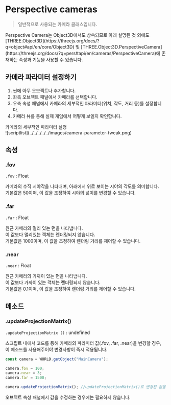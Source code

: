 
# Perspective cameras

> 일반적으로 사용되는 카메라 클래스입니다.

<Callout type="info">
    Perspective Camera는 Object3D에서도 상속되므로 아래 설명된 것 외에도 [THREE.Object3D](https://threejs.org/docs/?q=object#api/en/core/Object3D) 및 [THREE.Object3D.PerspectiveCamera](https://threejs.org/docs/?q=pers#api/en/cameras/PerspectiveCamera)에 존재하는 속성과 기능을 사용할 수 있습니다.
</Callout>

## 카메라 파라미터 설정하기

1. 씬에 아무 오브젝트나 추가합니다.  
2. 좌측 오브젝트 패널에서 카메라를 선택합니다.  
3. 우측 속성 패널에서 카메라의 세부적인 파라미터(위치, 각도, 거리 등)를 설정합니다.  
4. 카메라 뷰를 통해 실제 게임에서 어떻게 보일지 확인합니다.  

<Callout type="info">
    카메라의 세부적인 파라미터 설정    
    <br/>
    ![scriptlist](../../../../../images/camera-parameter-tweak.png)
</Callout>

## 속성

### .fov

`.fov` : Float

카메라의 수직 시야각을 나타내며, 아래에서 위로 보이는 시야의 각도를 의미합니다.  
기본값은 50이며, 이 값을 조정하여 시야의 넓이를 변경할 수 있습니다.

### .far

`.far` : Float

원근 카메라의 멀리 있는 면을 나타냅니다.  
이 값보다 멀리있는 객체는 렌더링되지 않습니다.  
기본값은 1000이며, 이 값을 조정하여 렌더링 거리를 제어할 수 있습니다.

### .near

`.near` : Float

원근 카메라의 가까이 있는 면을 나타냅니다.  
이 값보다 가까이 있는 객체는 렌더링되지 않습니다.  
기본값은 0.1이며, 이 값을 조정하여 렌더링 거리를 제어할 수 있습니다.

## 메소드

### .updateProjectionMatrix()

`.updateProjectionMatrix ()` : undefined

스크립트 내에서 코드를 통해 카메라의 파라미터 값(.fov, .far, .near)을 변경할 경우, 이 메소드를 사용해주어야 변경사항이 즉시 적용됩니다.

```js copy filename="example"
const camera = WORLD.getObject("MainCamera");

camera.fov = 100;
camera.near = 3;
camera.far = 1500;

camera.updateProjectionMatrix(); //updateProjectionMatrix()로 변경된 값을 업데이트
```

<Callout type="warning">
    오브젝트 속성 패널에서 값을 수정하는 경우에는 필요하지 않습니다.  
</Callout>
  